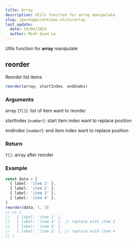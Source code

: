 ```yaml
---
title: Array
description: Utils function for array manipulate
slug: /packages/antsomi-utils/array
last_update:
  date: 10/04/2024
  author: Minh Quan Le
---
```


Utils function for **array** manipulate

## reorder

Reorder list items

```typescript
reorder(array, startIndex, endIndex)
```

### Arguments

array (`T[]`): list of item want to reorder

startIndex (`number`): start item index want to replace position

endIndex (`number`): end item index want to replace position

### Return

`T[]`: array after reorder

### Example

```typescript
const data = [
  { label: 'item 1' },
  { label: 'item 2' },
  { label: 'item 3' },
  { label: 'item 4' },
]
reorder(data, 1, 3)
// => [
//   { label: 'item 1' },
//   { label: 'item 4' }, // replace with item 2
//   { label: 'item 3' },
//   { label: 'item 2' }, // replace with item 4
// ]
```
